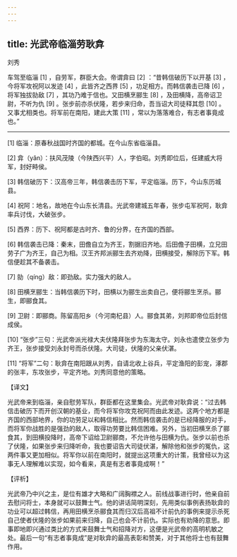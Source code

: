 ```yaml
---
---
---
```

title: 光武帝临淄劳耿弇
---




刘秀

车驾至临淄 [1] ，自劳军，群臣大会。帝谓弇曰 [2] ：“昔韩信破历下以开基 [3] ，今将军攻祝阿以发迹 [4] ，此皆齐之西界 [5] ，功足相方。而韩信袭击已降 [6] ，将军独拔勍敌 [7] ，其功乃难于信也。又田横烹郦生 [8] ，及田横降，高帝诏卫尉，不听为仇 [9] 。张步前亦杀伏隆，若步来归命，吾当诏大司徒释其怨 [10] 。又事尤相类也。将军前在南阳，建此大策 [11] ，常以为落落难合，有志者事竟成也。”



* * *



[1] 临淄：原春秋战国时齐国的都城。在今山东省临淄县。

[2] 弇（yǎn）：扶风茂陵（今陕西兴平）人，字伯昭。刘秀即位后，任建威大将军，封好畤侯。

[3] 韩信破历下：汉高帝三年，韩信袭击历下军，平定临淄。历下，今山东历城县。

[4] 祝阿：地名，故地在今山东长清县。光武帝建城五年春，张步屯军祝阿，耿弇率兵讨伐，大破张步。

[5] 西界：历下、祝阿都是古时齐、鲁的分界，在齐国的西部。

[6] 韩信袭击已降：秦末，田儋自立为齐王，割据旧齐地。后田儋子田横，立兄田劳子广为齐王，自己为相。汉王齐邦派郦生去齐劝降，田横接受，解除历下军。韩信便趁其不备袭击。

[7] 勍（qíng）敌：即劲敌。实力强大的敌人。

[8] 田横烹郦生：当韩信袭历下时，田横以为郦生出卖自己，便将郦生烹杀。郦生，即郦食其。

[9] 卫尉：即郦商。陈留高阳乡（今河南杞县）人。郦食其弟，刘邦即帝位后封信成侯。

[10] “张步”三句：光武帝派光禄大夫伏隆拜张步为东海太守。刘永也遣使立张步为齐王，张步接受刘永封号而杀伏隆。大司徒，伏隆的父亲伏湛。

[11] “将军”二句：耿弇在南阳跟从刘秀，自请北收上谷兵，平定渔阳的彭宠，涿郡的张丰，东攻张步，平定齐地。刘秀同意他的策略。

【译文】

光武帝来到临淄，亲自慰劳军队，群臣都在这里集会。光武帝对耿弇说：“过去韩信击破历下而开创汉朝的基业，而今将军你攻克祝阿而由此发迹。这两个地方都是齐国的西部地界，你的功劳足以和韩信相比。然而韩信袭击的是已经降服的对手，而将军你战胜的是强劲的敌人，取得功劳要比韩信困难。另外，当初田横烹杀了郦食其，到田横投降时，高帝下诏给卫尉郦商，不允许他与田横为仇。张步以前也杀了伏隆，如果张步来归降听命，我也要诏告大司徒伏湛，解除他和张步的冤仇，这两件事又更加相似。将军你以前在南阳时，就提出这项重大的计策，我曾经以为这事无人理解难以实现，如今看来，真是有志者事竟成啊！”

【评析】

光武帝乃中兴之主，是位有雄才大略和广阔胸襟之人。前线战事进行时，他亲自前去慰问将士，本身就可以鼓舞士气。他的讲话简明深刻，先用类似事例表扬耿弇的功业可以超过韩信，再用田横烹杀郦食其而归汉后高祖不计前仇的事例来提示杀死自己使者伏隆的张步如果前来归降，自己也会不计前仇。实际也有劝降的意思。即事即地即兴通过类比的方式来鼓舞士气和招降对方，这便是光武帝的高明机敏之处。最后一句“有志者事竟成”是对耿弇的最高表彰和赞美，对于其他将士也有鼓舞作用。